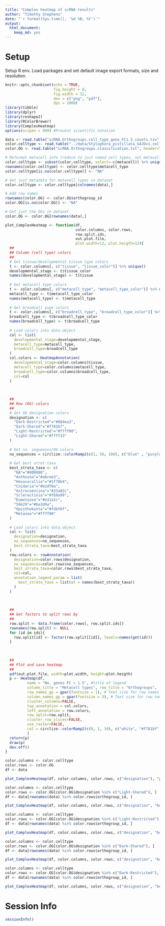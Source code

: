 ```yaml
---
title: "Complex heatmap of scRNA results"
author: "Timothy Stephens"
date: "`r format(Sys.time(), '%d %B, %Y')`"
output: 
  html_document:
    keep_md: yes
---
```




# Setup

Setup R env. Load packages and set default image export formats, size and resolution.

```r
knitr::opts_chunk$set(echo = TRUE,
                      fig.height = 8, 
                      fig.width = 12, 
                      dev = c("png", "pdf"),
                      dpi = 1000)
library(tibble)
library(dplyr)
library(reshape2)
library(RColorBrewer)
library(ComplexHeatmap)
options(scipen = 999) #Prevent scientific notation
```



```r
data <- read.table("scRNA.Orthogroups.cell_type_gene_FC1.5_counts.tsv", header=T, row.names=1, sep='\t', check.names=FALSE)
color.celltype <- read.table("../data/Stylophora_pistillata_GAJOv1.celltype_color.tsv", header=T, sep='\t', comment.char='')
color.OG <- read.table("scRNA.Orthogroups.classification.txt", header=T, sep='\t')
```



```r
# Reformat metacell info (reduce to just named cell types, not metacell numbers)
color.celltype <- subset(color.celltype, select=-c(metacell)) %>% unique()
rownames(color.celltype) <- color.celltype$metacell_type
color.celltype[is.na(color.celltype)] <- "NA"

# Get just metadata for metacell types in dataset
color.celltype <- color.celltype[colnames(data),]
```



```r
# Add row names
rownames(color.OG) <- color.OG$orthogroup_id
color.OG[is.na(color.OG)] <- "NA"

# Get just the OGs in dataset
color.OG <- color.OG[rownames(data),]
```



```r
plot_ComplexHeatmap <- function(df, 
                                color.columns, color.rows, 
                                row.split.ids, 
                                out.plot.file, 
                                plot.width=12, plot.heigth=12){
  ##
  ## Column (cell type) colors
  ##
  # Get tissue/developmental tissue type colors
  t <- color.columns[, c("tissue", "tissue_color")] %>% unique()
  developmental_stage <- t$tissue_color
  names(developmental_stage) <- t$tissue
  
  # Get metacell type colors
  t <- color.columns[, c("metacell_type", "metacell_type_color")] %>% unique()
  metacell_type <- t$metacell_type_color
  names(metacell_type) <- t$metacell_type
  
  # Get broadcell yupe colors
  t <- color.columns[, c("broadcell_type", "broadcell_type_color")] %>% unique()
  broadcell_type <- t$broadcell_type_color
  names(broadcell_type) <- t$broadcell_type
  
  # Load colors into data.object
  col <- list(
    developmental_stage=developmental_stage,
    metacell_type=metacell_type,
    broadcell_type=broadcell_type
  )
  col.colors <- HeatmapAnnotation(
    developmental_stage=color.columns$tissue,
    metacell_type=color.columns$metacell_type,
    broadcell_type=color.columns$broadcell_type,
    col=col
  )
  
  
  
  ##
  ## Row (OG) colors
  ##
  # Get OG designation colors
  designation <- c(
    "Dark-Restricted"="#984ea3", 
    "Dark-Shared"="#f781bf", 
    "Light-Restricted"="#ff7f00", 
    "Light-Shared"="#ffff33"
  )
  
  # Get no. sequences/OG colors
  no_sequences = circlize::colorRamp2(c(1, 50, 100), c("blue" , "purple", "red"))
  
  # Get best strat taxa
  best_strata_taxa <- c(
    "NA"="#808080",
    "Anthozoa"="#a6cee3",
    "Hexacorallia"="#1f78b4",
    "Cnidaria"="#b2df8a",
    "Astrocoeniina"="#33a02c",
    "Scleractinia"="#fb9a99",
    "Eumetazoa"="#e31a1c",
    "50429"="#6a3d9a",
    "Opisthokonta"="#fdbf6f",
    "Metazoa"="#ff7f00"
  )
  
  # Load colors into data.object
  col <- list(
    designation=designation,
    no_sequences=no_sequences,
    best_strata_taxa=best_strata_taxa
  )
  row.colors <- rowAnnotation(
    designation=color.rows$designation,
    no_sequences=color.rows$no_sequences,
    best_strata_taxa=color.rows$best_strata_taxa,
    col=col,
    annotation_legend_param = list(
      best_strata_taxa = list(at = names(best_strata_taxa))
    )
  )
  
  
  
  ##
  ## Get factors to split rows by 
  ##
  row.split <- data.frame(color.rows[, row.split.ids])
  rownames(row.split) <- NULL
  for (id in ids){
    row.split[id] <- factor(row.split[[id]], levels=names(get(id)))
  }
  
  
  
  ##
  ## Plot and save heatmap
  ##
  pdf(out.plot.file, width=plot.width, height=plot.heigth)
  p <- Heatmap(df, 
          name = "No. genes FC > 1.5", #title of legend
          column_title = "Metacell types", row_title = "Orthogroups",
          row_names_gp = gpar(fontsize = 1), # Text size for row names
          column_names_gp = gpar(fontsize = 3), # Text size for row names
          cluster_columns=FALSE,
          top_annotation = col.colors,
          left_annotation = row.colors,
          row_split=row.split,
          cluster_row_slices=FALSE,
          use_raster=FALSE,
          col = circlize::colorRamp2(c(0, 1, 10), c("white", "#f781bf", "red")),
          )
  return(p)
  draw(p)
  dev.off()
}
```



```r
color.columns <- color.celltype
color.rows <- color.OG
df <- data

plot_ComplexHeatmap(df, color.columns, color.rows, c("designation"), "plot_Heatmap.pdf")
```



```r
color.columns <- color.celltype
color.rows <- color.OG[color.OG$designation %in% c("Light-Shared"), ]
df <- data[rownames(data) %in% color.rows$orthogroup_id, ]

plot_ComplexHeatmap(df, color.columns, color.rows, c("designation", "best_strata_taxa"), "plot_Heatmap_LightShared.pdf")
```



```r
color.columns <- color.celltype
color.rows <- color.OG[color.OG$designation %in% c("Light-Restricted"), ]
df <- data[rownames(data) %in% color.rows$orthogroup_id, ]

plot_ComplexHeatmap(df, color.columns, color.rows, c("designation", "best_strata_taxa"), "plot_Heatmap_LightRestricted.pdf")
```



```r
color.columns <- color.celltype
color.rows <- color.OG[color.OG$designation %in% c("Dark-Shared"), ]
df <- data[rownames(data) %in% color.rows$orthogroup_id, ]

plot_ComplexHeatmap(df, color.columns, color.rows, c("designation", "best_strata_taxa"), "plot_Heatmap_DarkShared.pdf")
```



```r
color.columns <- color.celltype
color.rows <- color.OG[color.OG$designation %in% c("Dark-Restricted"), ]
df <- data[rownames(data) %in% color.rows$orthogroup_id, ]

plot_ComplexHeatmap(df, color.columns, color.rows, c("designation", "best_strata_taxa"), "plot_Heatmap_DarkRestricted.pdf")
```



# Session Info

```r
sessionInfo()
```


